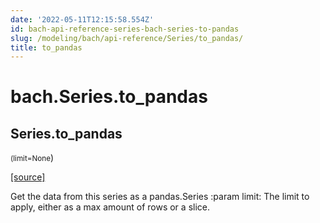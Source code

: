 ```yaml
---
date: '2022-05-11T12:15:58.554Z'
id: bach-api-reference-series-bach-series-to-pandas
slug: /modeling/bach/api-reference/Series/to_pandas/
title: to_pandas
---
```


# bach.Series.to_pandas

<div className="method">

## <span className="additional-name">Series.</span><span className="name">to_pandas</span>

<small className="parameter-list">(<span className="parameter" id="limit">limit=None</span></small>)


&#8203;<span className="view-source">[[source]](https://github.com/objectiv/objectiv-analytics/blob/main/bach/bach/series/series.py)</span>

<div className="content">

Get the data from this series as a pandas.Series
:param limit: The limit to apply, either as a max amount of rows or a slice.


</div>


</div>

